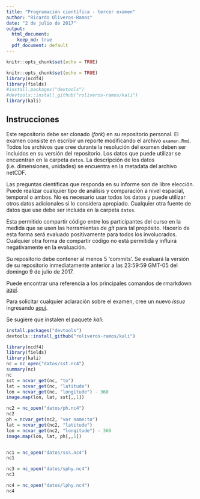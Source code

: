 ```yaml
---
title: "Programación científica - tercer examen"
author: "Ricardo Oliveros-Ramos"
date: "2 de julio de 2017"
output:
  html_document:
    keep_md: true
  pdf_document: default
---
```


```r
knitr::opts_chunk$set(echo = TRUE)
```

```r
knitr::opts_chunk$set(echo = TRUE)
library(ncdf4)
library(fields)
#install.packages("devtools")
#devtools::install_github("roliveros-ramos/kali")
library(kali)
```
## Instrucciones

Este repositorio debe ser clonado (_fork_) en su repositorio personal. El examen consiste en escribir un reporte modificando el archivo `examen.Rmd`. Todos los archivos que cree durante la resolución del examen deben ser incluidos en su versión del repositorio. Los datos que puede utilizar se encuentran en la carpeta `datos`. La descripción de los datos (i.e. dimensiones, unidades) se encuentra en la metadata del archivo netCDF.

Las preguntas científicas que responda en su informe son de libre elección. Puede realizar cualquier tipo de análisis y comparación a nivel espacial, temporal o ambos. No es necesario usar todos los datos y puede utilizar otros datos adicionales si lo considera apropiado. Cualquier otra fuente de datos que use debe ser incluida en la carpeta `datos`.

Esta permitido compartir código entre los participantes del curso en la medida que se usen las herramientas de _git_ para tal propósito. Hacerlo de esta forma será evaluado positivamente para todos los involucrados. Cualquier otra forma de compartir código no está permitida y influirá negativamente en la evaluación.

Su repositorio debe contener al menos 5 'commits'. Se evaluará la versión de su repositorio inmediatamente anterior a las 23:59:59 GMT-05 del domingo 9 de julio de 2017.

Puede encontrar una referencia a los principales comandos de rmarkdown [aquí](https://www.rstudio.com/wp-content/uploads/2016/03/rmarkdown-cheatsheet-2.0.pdf).

Para solicitar cualquier aclaración sobre el examen, cree un nuevo _issue_ ingresando [aquí](https://github.com/roliveros-ramos/C6118-UPCH/issues).

Se sugiere que instalen el paquete _kali_:

```r
install.packages("devtools")
devtools::install_github("roliveros-ramos/kali")
```


```r
library(ncdf4)
library(fields)
library(kali)
nc = nc_open("datos/sst.nc4")
summary(nc)
nc
sst = ncvar_get(nc, "to")
lat = ncvar_get(nc, "latitude")
lon = ncvar_get(nc, "longitude") - 360
image.map(lon, lat, sst[,,1])

nc2 = nc_open("datos/ph.nc4")
nc2
ph = ncvar_get(nc2, "var name:to")
lat = ncvar_get(nc2, "latitude")
lon = ncvar_get(nc2, "longitude") - 360
image.map(lon, lat, ph[,,1])


nc1 = nc_open("datos/sss.nc4")
nc1

nc3 = nc_open("datos/sphy.nc4")
nc3

nc4 = nc_open("datos/lphy.nc4")
nc4


```

